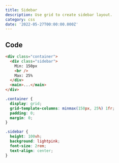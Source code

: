 ```yaml
---
title: Sidebar
description: Use grid to create sidebar layout.
category: css
date: '2022-05-27T00:00:00.000Z'
---
```


## Code

```html
<div class="container">
  <div class="sidebar">
    Min: 150px
    <br />
    Max: 25%
  </div>
  <main>...</main>
</div>
```

```css
.container {
  display: grid;
  grid-template-columns: minmax(150px, 25%) 1fr;
  padding: 0;
  margin: 0;
}

.sidebar {
  height: 100vh;
  background: lightpink;
  font-size: 2rem;
  text-align: center;
}
```
